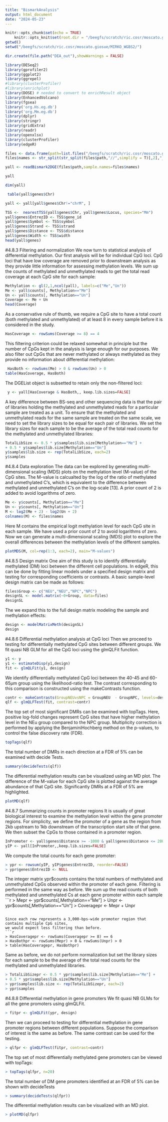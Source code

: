 ```yaml
---
title: "BismarkAnalysis"
output: html_document
date: "2024-05-23"
---
```


```r
knitr::opts_chunk$set(echo = TRUE)
    knitr::opts_knit$set(root.dir = "/beegfs/scratch/ric.cosr/moscato.giosue/MIRKO_WGBS2/")
getwd()
setwd("/beegfs/scratch/ric.cosr/moscato.giosue/MIRKO_WGBS2/")
```

```r
dir.create(file.path("DEA_out"),showWarnings = FALSE)
```

```r
library(DESeq2)
library(gprofiler2)
library(ggplot2)
library(ggrepel)
#library(clusterProfiler)
#library(enrichplot)
library(DOSE) # needed to convert to enrichResult object
library(EnhancedVolcano)
library(fgsea)
library('org.Hs.eg.db')
library('org.Mm.eg.db')
library(dplyr)
library(stringr)
library(gridExtra)
library(readr)
library(openxlsx)
library(clusterProfiler)
library(edgeR)


```


```r
files <- data.frame(path=list.files("/beegfs/scratch/ric.cosr/moscato.giosue/MIRKO_WGBS2/fastq/trimmed/trimmomatic/mapped/bismark/",pattern = ".cov.gz",full.names = T,include.dirs=T,recursive = T))
files$names <- str_split(str_split(files$path,"//",simplify = T)[,2],"_p",simplify=T)[,1]                    

yall <- readBismark2DGE(files$path,sample.names=files$names)
```
```r
yall
```

```r
dim(yall)

```

```r
 table(yall$genes$Chr)

```

```r
yall <- yall[yall$genes$Chr!="chrM", ]
```

```r
TSS <-  nearestTSS(yall$genes$Chr, yall$genes$Locus, species="Mm")
yall$genes$EntrezID <- TSS$gene_id
yall$genes$Symbol <- TSS$symbol
yall$genes$Strand <- TSS$strand
yall$genes$Distance <- TSS$distance
yall$genes$Width <- TSS$width
head(yall$genes)
```

#4.8.3 Filtering and normalization
We now turn to statistical analysis of differential methylation. Our first analysis will be for
individual CpG loci.
CpG loci that have low coverage are removed prior to downstream analysis as they provide
little information for assessing methylation levels. We sum up the counts of methylated and
unmethylated reads to get the total read coverage at each CpG site for each sample:
```r
Methylation <- gl(2,1,ncol(yall), labels=c("Me","Un"))
Me <- yall$counts[, Methylation=="Me"]
Un <- yall$counts[, Methylation=="Un"]
Coverage <- Me + Un
head(Coverage)

```
As a conservative rule of thumb, we require a CpG site to have a total count (both methylated
and unmethylated) of at least 8 in every sample before it is considered in the study.
```r
HasCoverage <- rowSums(Coverage >= 8) == 4

```

This filtering criterion could be relaxed somewhat in principle but the number of CpGs kept
in the analysis is large enough for our purposes.
We also filter out CpGs that are never methylated or always methylated as they provide no
information about differential methylation:
```r
 HasBoth <- rowSums(Me) > 0 & rowSums(Un) > 0
table(HasCoverage, HasBoth)
```
The DGEList object is subsetted to retain only the non-filtered loci:
```r
 y <- yall[HasCoverage & HasBoth,, keep.lib.sizes=FALSE]
```

A key difference between BS-seq and other sequencing data is that the pair of libraries
holding the methylated and unmethylated reads for a particular sample are treated as a unit.
To ensure that the methylated and unmethylated reads for the same sample are treated on
the same scale, we need to set the library sizes to be equal for each pair of libraries. We set
the library sizes for each sample to be the average of the total read counts for the methylated
and unmethylated libraries:
```r
TotalLibSize <- 0.5 * y$samples$lib.size[Methylation=="Me"] +
+ 0.5 * y$samples$lib.size[Methylation=="Un"]
y$samples$lib.size <- rep(TotalLibSize, each=2)
y$samples
```

#4.8.4 Data exploration
The data can be explored by generating multi-dimensional scaling (MDS) plots on the methylation level (M-value) of the CpG sites. The M-value is calcualted by the log of the ratio of methylated and unmethylated C’s, which is equivalent to the difference between methylated
and unmethylated C’s on the log-scale [13]. A prior count of 2 is added to avoid logarithms of zero.
```r
Me <- y$counts[, Methylation=="Me"]
Un <- y$counts[, Methylation=="Un"]
M <- log2(Me + 2) - log2(Un + 2)
colnames(M) <- files$names
```

Here M contains the empirical logit methylation level for each CpG site in each sample. We
have used a prior count of 2 to avoid logarithms of zero.
Now we can generate a multi-dimensional scaling (MDS) plot to explore the overall differences
between the methylation levels of the different samples.
```r
plotMDS(M, col=rep(1:3, each=2), main="M-values")
```
#4.8.5 Design matrix
One aim of this study is to identify differentially methylated (DM) loci between the different
cell populations. In edgeR, this can be done by fitting linear models under a specified design
matrix and testing for corresponding coefficients or contrasts. A basic sample-level design
matrix can be made as follows:
```r
files$Group <- c("NEU","NEU","NPC","NPC")
designSL <- model.matrix(~0+Group, data=files)
designSL
```
The we expand this to the full design matrix modeling the sample and methylation effects:
```r
design <- modelMatrixMeth(designSL)
design

```

#4.8.6 Differential methylation analysis at CpG loci
Then we proceed to testing for differentially methylated CpG sites between different groups.
We fit quasi NB GLM for all the CpG loci using the glmQLFit function.
```r
y1 <- y
y1 <- estimateDisp(y1,design)
fit <- glmQLFit(y1, design)
```

We identify differentially methylated CpG loci between the 40-45 and 60-65µm group using
the likelihood-ratio test. The contrast corresponding to this comparison is constructed using
the makeContrasts function.

```r
contr <- makeContrasts(GroupNEUvsNPC = GroupNEU  - GroupNPC, levels=design)
qlf <- glmQLFTest(fit, contrast=contr)
```

The top set of most significant DMRs can be examined with topTags. Here, positive log-fold
changes represent CpG sites that have higher methylation level in the NEu group compared to the NPC group. Multiplicity correction is performed by applying the BenjaminiHochberg method on the p-values, to control the false discovery rate (FDR).
```r
topTags(qlf)
```

The total number of DMRs in each direction at a FDR of 5% can be examined with decide
Tests.
```r
summary(decideTests(qlf))
```

The differential methylation results can be visualized using an MD plot. The difference of
the M-value for each CpG site is plotted against the average abundance of that CpG site.
Significantly DMRs at a FDR of 5% are highlighted.
```r
plotMD(qlf)
```

#4.8.7 Summarizing counts in promoter regions
It is usually of great biological interest to examine the methylation level within the gene
promoter regions. For simplicity, we define the promoter of a gene as the region from 2kb
upstream to 1kb downstream of the transcription start site of that gene. We then subset the
CpGs to those contained in a promoter region.
```r
InPromoter <- yall$genes$Distance >= -1000 & yall$genes$Distance <= 2000
yIP <- yall[InPromoter,,keep.lib.sizes=FALSE]
```

We compute the total counts for each gene promoter:
```r
> ypr <- rowsum(yIP, yIP$genes$EntrezID, reorder=FALSE)
> ypr$genes$EntrezID <- NULL
```

The integer matrix ypr$counts contains the total numbers of methylated and unmethylated
CpGs observed within the promoter of each gene.
Filtering is performed in the same way as before. We sum up the read counts of both
methylated and unmethylated Cs at each gene promoter within each sample
```r
> Mepr <- ypr$counts[,Methylation=="Me"]
> Unpr <- ypr$counts[,Methylation=="Un"]
> Coveragepr <- Mepr + Unpr
```

Since each row represents a 3,000-bps-wide promoter region that contains multiple CpG sites,
we would expect less filtering than before.
```r
> HasCoveragepr <- rowSums(Coveragepr >= 8) == 6
> HasBothpr <- rowSums(Mepr) > 0 & rowSums(Unpr) > 0
> table(HasCoveragepr, HasBothpr)
```

Same as before, we do not perform normalization but set the library sizes for each sample to
be the average of the total read counts for the methylated and unmethylated libraries.
```r
> TotalLibSizepr <- 0.5 * ypr$samples$lib.size[Methylation=="Me"] +
+ 0.5 * ypr$samples$lib.size[Methylation=="Un"]
> ypr$samples$lib.size <- rep(TotalLibSizepr, each=2)
> ypr$samples
```

#4.8.8 Differential methylation in gene promoters
We fit quasi NB GLMs for all the gene promoters using glmQLFit.
```r
> fitpr <- glmQLFit(ypr, design)

```

Then we can proceed to testing for differential methylation in gene promoter regions between
different populations. Suppose the comparison of interest is the same as before. The same
contrast can be used for the testing.
```r
> qlfpr <- glmQLFTest(fitpr, contrast=contr)

```


The top set of most differentially methylated gene promoters can be viewed with topTags:
```r
> topTags(qlfpr, n=20)

```


The total number of DM gene promoters identified at an FDR of 5% can be shown with
decideTests
```r
> summary(decideTests(qlfpr))

```

The differential methylation results can be visualized with an MD plot.
```r
> plotMD(qlfpr)

```





















